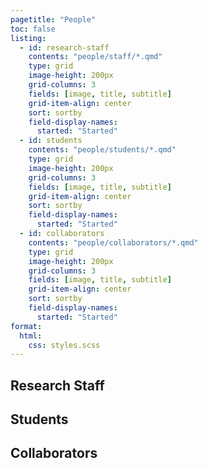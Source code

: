 ```yaml
---
pagetitle: "People"
toc: false
listing:
  - id: research-staff
    contents: "people/staff/*.qmd"
    type: grid
    image-height: 200px
    grid-columns: 3
    fields: [image, title, subtitle]
    grid-item-align: center
    sort: sortby
    field-display-names: 
      started: "Started"
  - id: students
    contents: "people/students/*.qmd"
    type: grid
    image-height: 200px
    grid-columns: 3
    fields: [image, title, subtitle]
    grid-item-align: center
    sort: sortby
    field-display-names: 
      started: "Started"
  - id: collaborators
    contents: "people/collaborators/*.qmd"
    type: grid
    image-height: 200px
    grid-columns: 3
    fields: [image, title, subtitle]
    grid-item-align: center
    sort: sortby
    field-display-names: 
      started: "Started"
format:
  html:
    css: styles.scss
---
```



## Research Staff

:::{#research-staff}
:::

## Students

:::{#students}
:::

## Collaborators

:::{#collaborators}
:::

